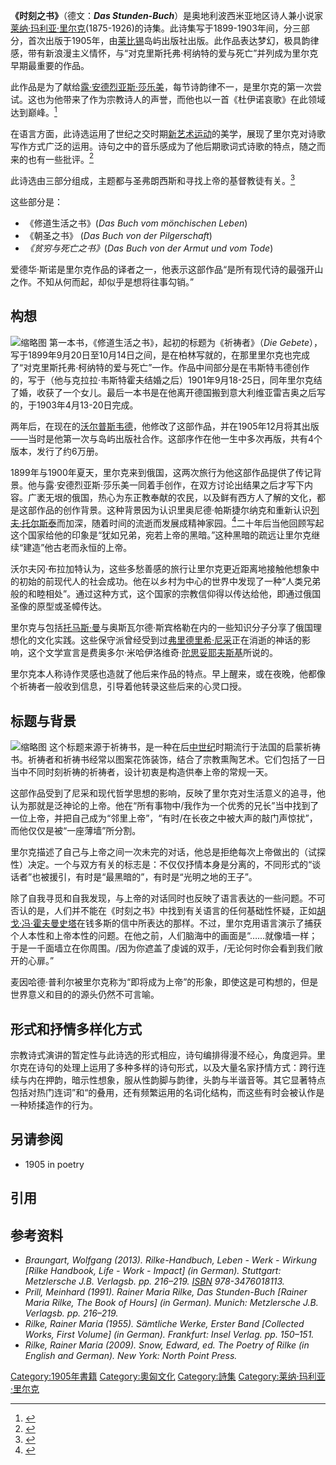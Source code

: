 '''《时刻之书》'''（德文：'''''Das Stunden-Buch'''''）是奥地利波西米亚地区诗人兼小说家[[莱纳·玛利亚·里尔克|莱纳·玛利亚·里尔克]](1875-1926)的诗集。此诗集写于1899-1903年间，分三部分，首次出版于1905年，由[[莱比锡|莱比锡]]岛屿出版社出版。此作品表达梦幻，极具韵律感，带有新浪漫主义情怀，与“对克里斯托弗·柯纳特的爱与死亡”并列成为里尔克早期最重要的作品。

此作品是为了献给[[露·安德烈亚斯·莎乐美|露·安德烈亚斯·莎乐美]]，每节诗韵律不一，是里尔克的第一次尝试。这也为他带来了作为宗教诗人的声誉，而他也以一首《杜伊诺哀歌》在此领域达到巅峰。<ref>{{Cite book|title=Braungart|last=|first=|publisher=|year=2013|isbn=|location=|pages=216}}</ref>

在语言方面，此诗选运用了世纪之交时期[[新艺术运动|新艺术运动]]的美学，展现了里尔克对诗歌写作方式广泛的运用。诗句之中的音乐感成为了他后期歌词式诗歌的特点，随之而来的也有一些批评。<ref>{{Cite book|title=Prill|last=|first=|publisher=|year=1991|isbn=|location=|pages=151}}</ref>

此诗选由三部分组成，主题都与圣弗朗西斯和寻找上帝的基督教徒有关。<ref>{{Cite book|title=Das Stunden-Buch and Das Buch der Bilder: Harbingers of Rilke's Maturity|last=Freedman|first=Ralph|publisher=|year=2001|isbn=1-57113-052-7|location=|pages=}}</ref>

这些部分是：
* 《修道生活之书》(''Das Buch vom mönchischen Leben'')
* 《朝圣之书》 (''Das Buch von der Pilgerschaft'')
* ''《贫穷与死亡之书》 ''(''Das Buch von der Armut und vom Tode'')
爱德华·斯诺是里尔克作品的译者之一，他表示这部作品“是所有现代诗的最强开山之作。不知从何而起，却似乎是想将往事勾销。”

== 构想 ==
[[File:Lou_und_Rilke_in_Russland_1900.jpg|缩略图]]
第一本书，《修道生活之书》，起初的标题为《祈祷者》（''Die Gebete''），写于1899年9月20日至10月14日之间，是在柏林写就的，在那里里尔克也完成了“对克里斯托弗·柯纳特的爱与死亡”一作。作品中间部分是在韦斯特韦德创作的，写于（他与克拉拉·韦斯特霍夫结婚之后）1901年9月18-25日，同年里尔克结了婚，收获了一个女儿。最后一本书是在他离开德国搬到意大利维亚雷吉奥之后写的，于1903年4月13-20日完成。

两年后，在现在的[[沃尔普斯韦德|沃尔普斯韦德]]，他修改了这部作品，并在1905年12月将其出版——当时是他第一次与岛屿出版社合作。这部序作在他一生中多次再版，共有4个版本，发行了约6万册。

1899年与1900年夏天，里尔克来到俄国，这两次旅行为他这部作品提供了传记背景。他与露·安德烈亚斯·莎乐美一同着手创作，在双方讨论出结果之后才写下内容。广袤无垠的俄国，热心为东正教奉献的农民，以及鲜有西方人了解的文化，都是这部作品的创作背景。这种背景因为认识里奥尼德·帕斯捷尔纳克和重新认识[[列夫·托尔斯泰|列夫·托尔斯泰]]而加深，随着时间的流逝而发展成精神家园。<ref>{{Cite book|title=Killy Literaturlexikon|last=Rilke|first=|publisher=|year=|isbn=|location=|pages=468-469}}</ref>二十年后当他回顾写起这个国家给他的印象是“犹如兄弟，宛若上帝的黑暗。”这种黑暗的疏远让里尔克继续“建造”他古老而永恒的上帝。

沃尔夫冈·布拉加特认为，这些多愁善感的旅行让里尔克更近距离地接触他想象中的初始的前现代人的社会成功。他在以乡村为中心的世界中发现了一种“人类兄弟般的和睦相处”。通过这种方式，这个国家的宗教信仰得以传达给他，即通过俄国圣像的原型或圣幛传达。

里尔克与包括[[托马斯·曼|托马斯·曼]]与奥斯瓦尔德·斯宾格勒在内的一些知识分子分享了俄国理想化的文化实践。这些保守派曾经受到过[[弗里德里希·尼采|弗里德里希·尼采]]正在消逝的神话的影响，这个文学宣言是费奥多尔·米哈伊洛维奇·[[陀思妥耶夫斯基|陀思妥耶夫斯基]]所说的。

里尔克本人称诗作灵感也造就了他后来作品的特点。早上醒来，或在夜晚，他都像个祈祷者一般收到信息，引导着他转录这些后来的心灵口授。

== 标题与背景 ==
[[File:Iconostasis_in_Moscow.jpg|缩略图]]
这个标题来源于祈祷书，是一种在后[[中世纪|中世纪]]时期流行于法国的启蒙祈祷书。祈祷者和祈祷书经常以图案花饰装饰，结合了宗教熏陶艺术。它们包括了一日当中不同时刻祈祷的祈祷者，设计初衷是构造供奉上帝的常规一天。

这部作品受到了尼采和现代哲学思想的影响，反映了里尔克对生活意义的追寻，他认为那就是泛神论的上帝。他在“所有事物中/我作为一个优秀的兄长”当中找到了一位上帝，并把自己成为“邻里上帝”，“有时/在长夜之中被大声的敲门声惊扰”，而他仅仅是被“一座薄墙”所分割。

里尔克描述了自己与上帝之间一次未完的对话，他总是拒绝每次上帝做出的（试探性）决定。一个与双方有关的标志是：不仅仅抒情本身是分离的，不同形式的“谈话者”也被援引，有时是“最黑暗的”，有时是“光明之地的王子”。

除了自我寻觅和自我发现，与上帝的对话同时也反映了语言表达的一些问题。不可否认的是，人们并不能在《时刻之书》中找到有关语言的任何基础性怀疑，正如[[胡戈·冯·霍夫曼史塔|胡戈·冯·霍夫曼史塔]]在钱多斯的信中所表达的那样。不过，里尔克用语言演示了捕获个人本性和上帝本性的问题。在他之前，人们脑海中的画面是“……就像墙一样；于是一千面墙立在你周围。/因为你遮盖了虔诚的双手，/无论何时你会看到我们敞开的心扉。”

麦因哈德·普利尔被里尔克称为“即将成为上帝”的形象，即使这是可构想的，但是世界意义和目的的源头仍然不可言喻。

== 形式和抒情多样化方式 ==
宗教诗式演讲的暂定性与此诗选的形式相应，诗句编排得漫不经心，角度迥异。里尔克在诗句的处理上运用了多种多样的诗句形式，以及大量名家抒情方式：跨行连续与内在押韵，暗示性想象，服从性韵脚与韵律，头韵与半谐音等。其它显著特点包括对热门连词”和“的叠用，还有频繁运用的名词化结构，而这些有时会被认作是一种矫揉造作的行为。

== 另请参阅 ==
* 1905 in poetry

== 引用 ==
<div class="reflist" style=" list-style-type: decimal;">{{reflist}}<references /></div>

== 参考资料 ==
* <cite class="citation book" id="CITEREFBraungart2013">Braungart, Wolfgang (2013). </cite><cite class="citation book" id="CITEREFBraungart2013">''Rilke-Handbuch, Leben - Werk - Wirkung'' [''Rilke Handbook, Life - Work - Impact''] (in German). Stuttgart: Metzlersche J.B. Verlagsb. pp. 216–219. </cite><cite class="citation book" id="CITEREFBraungart2013">[[国际标准书号|ISBN]] 978-3476018113.</cite><span title="ctx_ver=Z39.88-2004&rfr_id=info%3Asid%2Fen.wikipedia.org%3AThe+Book+of+Hours&rft.aufirst=Wolfgang&rft.aulast=Braungart&rft.btitle=Rilke-Handbuch%2C+Leben+-+Werk+-+Wirkung&rft.date=2013&rft.genre=book&rft.isbn=978-3476018113&rft.pages=216-219&rft.place=Stuttgart&rft.pub=Metzlersche+J.B.+Verlagsb&rft_val_fmt=info%3Aofi%2Ffmt%3Akev%3Amtx%3Abook" class="Z3988"> </span>
* <cite class="citation book" id="CITEREFPrill1991">Prill, Meinhard (1991). </cite><cite class="citation book" id="CITEREFPrill1991">''Rainer Maria Rilke, Das Stunden-Buch'' [''Rainer Maria Rilke, The Book of Hours''] (in German). </cite><cite class="citation book" id="CITEREFPrill1991">Munich: Metzlersche J.B. Verlagsb. pp. 216–219.</cite><span title="ctx_ver=Z39.88-2004&rfr_id=info%3Asid%2Fen.wikipedia.org%3AThe+Book+of+Hours&rft.aufirst=Meinhard&rft.aulast=Prill&rft.btitle=Rainer+Maria+Rilke%2C+Das+Stunden-Buch&rft.date=1991&rft.genre=book&rft.pages=216-219&rft.place=Munich&rft.pub=Metzlersche+J.B.+Verlagsb&rft_val_fmt=info%3Aofi%2Ffmt%3Akev%3Amtx%3Abook" class="Z3988"> </span> 
* <cite class="citation book" id="CITEREFRilke1955">Rilke, Rainer Maria (1955). </cite><cite class="citation book" id="CITEREFRilke1955">''Sämtliche Werke, Erster Band'' [''Collected Works, First Volume''] (in German). </cite><cite class="citation book" id="CITEREFRilke1955">Frankfurt: Insel Verlag. pp. 150–151.</cite><span title="ctx_ver=Z39.88-2004&rfr_id=info%3Asid%2Fen.wikipedia.org%3AThe+Book+of+Hours&rft.aufirst=Rainer+Maria&rft.aulast=Rilke&rft.btitle=S%C3%A4mtliche+Werke%2C+Erster+Band&rft.date=1955&rft.genre=book&rft.pages=150-151&rft.place=Frankfurt&rft.pub=Insel+Verlag&rft_val_fmt=info%3Aofi%2Ffmt%3Akev%3Amtx%3Abook" class="Z3988"> </span> 
* <cite class="citation book" id="CITEREFRilke2009">Rilke, Rainer Maria (2009).  </cite><cite class="citation book" id="CITEREFRilke2009">Snow, Edward, ed. ''The Poetry of Rilke'' (in English and German). </cite><cite class="citation book" id="CITEREFRilke2009">New York: North Point Press.</cite><span title="ctx_ver=Z39.88-2004&rfr_id=info%3Asid%2Fen.wikipedia.org%3AThe+Book+of+Hours&rft.aufirst=Rainer+Maria&rft.aulast=Rilke&rft.btitle=The+Poetry+of+Rilke&rft.date=2009&rft.genre=book&rft.place=New+York&rft.pub=North+Point+Press&rft_val_fmt=info%3Aofi%2Ffmt%3Akev%3Amtx%3Abook" class="Z3988"> </span> 

[[Category:1905年書籍|Category:1905年書籍]]
[[Category:奧匈文化|Category:奧匈文化]]
[[Category:詩集|Category:詩集]]
[[Category:莱纳·玛利亚·里尔克|Category:莱纳·玛利亚·里尔克]]